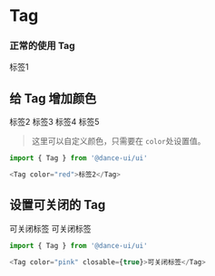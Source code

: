 # Tag


### 正常的使用 Tag

<DemoBlock>
<Tag>标签1</Tag>  <br/>

## 给 Tag 增加颜色

<Tag color="red">标签2</Tag>
<Tag color="blue">标签3</Tag>
<Tag color="green">标签4</Tag>
<Tag color="pink">标签5</Tag> 

> 这里可以自定义颜色，只需要在 `color`处设置值。

```ts
import { Tag } from '@dance-ui/ui'

<Tag color="red">标签2</Tag> 
```

## 设置可关闭的 Tag

<Tag color="pink" closable={true}>可关闭标签</Tag>
<Tag color="green" closable={true}>可关闭标签</Tag>

```ts
import { Tag } from '@dance-ui/ui'

<Tag color="pink" closable={true}>可关闭标签</Tag>
```

</DemoBlock>